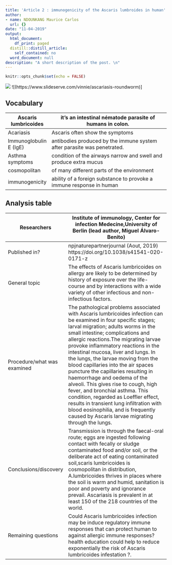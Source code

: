 ```yaml
---
title: 'Article 2 : immunogenicity of the Ascaris lumbroides in human'
author:
- name: NDOUNKANG Maurice Carlos
  url: {}
date: "11-04-2019"
output:
  html_document:
    df_print: paged
  distill::distill_article:
    self_contained: no
  word_document: null
description: "A short description of the post. \n"
---
```


```r
knitr::opts_chunk$set(echo = FALSE)
```
![](file_show.jpeg)
![(https://www.slideserve.com/vinnie/ascariasis-roundworm)]

## Vocabulary  
| Ascaris lumbricoides                 |   it's an intestinal nématode parasite of humans in colon.                                                                                                       |
| ------------------------------------ | ------------------------------------------------------------------------------------------------------------------------------------------------------------------ |
| Acariasis                            | Ascaris often show the symptoms                                                                                                                                                                                                                                                                                                                   |
| Immunoglobulin E (IgE)               | antibodies produced by the immune system after parasite was penetrated.                                                                                                                                                                                                                                                         |
| Asthma symptoms                      | condition of the airways narrow and swell and produce extra mucus                                                                                                                                                                                                                                                                                                                                       |
|  cosmopolitan | of many different parts of the environment                                                                                                                                                                                                                                                       |
|  immunogenicity                        | ability of a foreign substance to provoke a immune response in human                                                                                                                                                                                                      |

## Analysis table 

| Researchers                  |   Institute of immunology, Center for infection Medecine,University of Berlin (lead author, Miguel Álvaro-Benito)                                                                                                                                                                                                                                                                                                                       |
| ---------------------------- | ---------------------------------------------------------------------------------------------------------------------------------------------------------------------------------------------------------------------------------------------------------------------------------------------------------------------------------------------------------------------------------------------------------------------------------------------------------------------------------------------------------------------------------------------------------------------------------------------------------------------------------------------------------------------------------------------------------------------------- |
| Published in?                |  npjnaturepartnerjournal (Aout, 2019)                                                                                                                                                                                                https://doi.org/10.1038/s41541-020-0171-z                                                                                                                                                                                                                                            |
| General topic                | The effects of Ascaris lumbricoides on allergy are likely to be determined by history of exposure over the life- course and by interactions with a wide variety of other infectious and non- infectious factors.                                                                                                                                                                                                                                                                                                                                                                                                                                                                                                             |
| Procedure/what was examined  | The pathological problems associated with Ascaris lumbricoides infection can be examined in four specific stages; larval migration; adults worms in the small intestine;  complications and  allergic reactions.The migrating larvae provoke inflammatory reactions in the intestinal mucosa, liver and lungs.  In the lungs, the larvae moving from the blood capillaries into the air spaces puncture the capillaries resulting in haemorrhage and oedema of the alveoli. This gives rise to cough, high fever, and bronchial asthma. This condition, regarded as Loeffler effect, results in transient lung infiltration with blood eosinophilia, and is frequently caused by Ascaris larvae migrating through the lungs.                                                                                                                                                                                                                                                                                                          |
| Conclusions/discovery        | Transmission is through the faecal-oral route; eggs are ingested following contact with fecally or sludge contaminated food and/or soil, or the deliberate act of eating contaminated soil,scaris lumbricoides is cosmopolitan in distribution,  A.lumbricoides thrives in places where the soil is warm and humid, sanitation is poor and poverty and ignorance prevail. Ascariasis is prevalent in at least 150 of the 218 countries of the world.                                                                                                                                                                                                                                                                         |
| Remaining questions          | Could   Ascaris lumbricoides infection may be induce regulatory immune responses that can protect human to against allergic immune responses? health education could help to reduce exponentially the risk of Ascaris lumbricoides infestation ?.                                                                                                                                                                                                                                                                                                                                                                                                                                                                            |
